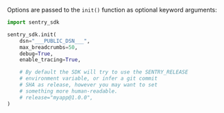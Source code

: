 Options are passed to the `init()` function as optional keyword arguments:

<SignInNote />

```python
import sentry_sdk

sentry_sdk.init(
    dsn="___PUBLIC_DSN___",
    max_breadcrumbs=50,
    debug=True,
    enable_tracing=True,

    # By default the SDK will try to use the SENTRY_RELEASE
    # environment variable, or infer a git commit
    # SHA as release, however you may want to set
    # something more human-readable.
    # release="myapp@1.0.0",
)
```

